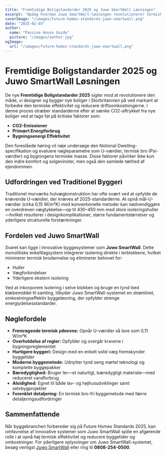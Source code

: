```yaml
---
title: "Fremtidige Boligstandarder 2025 og Juwo SmartWall Løsningen"
excerpt: "Opdag hvordan Juwo SmartWall-løsningen revolutionerer termisk effektivitet og bygningsstandarder for fremtidige boliger."
coverImage: "/images/future-homes-standards-juwo-smartwall.png"
date: "2025-02-03"
author:
  name: "Passive House Guide"
  picture: "/images/author.jpg"
ogImage:
  url: "/images/future-homes-standards-juwo-smartwall.png"
---
```


# Fremtidige Boligstandarder 2025 og Juwo SmartWall Løsningen

De nye **Fremtidige Boligstandarder 2025** sigter mod at revolutionere den måde, vi designer og bygger nye boliger i Storbritannien på ved markant at forbedre den termiske effektivitet og reducere driftsomkostningerne. I denne proces stræber standarderne efter at sænke CO2-aftrykket fra nye boliger ved at tage fat på kritiske faktorer som:

- **CO2-Emissioner**
- **Primært Energiforbrug**
- **Bygningsenergi Effektivitet**

Den foreslåede høring vil nøje undersøge den Notional Dwelling-specifikation og evaluere nøgleparametre som U-værdier, termisk bro (Psi-værdier) og bygningens termiske masse. Disse faktorer påvirker ikke kun den indre komfort og solgevinster, men også den samlede tæthed af ejendommen.

## Udfordringen ved Traditionel Byggeri

Traditionel murværks hulvægkonstruktion har ofte svært ved at opfylde de krævende U-værdier, der kræves af 2025-standarderne. At opnå mål-U-værdier (cirka 0,15 W/m²K) med konventionelle metoder kan nødvendiggøre en overdreven vægtykkelse—op til 430–450 mm med store isoleringshuller—hvilket resulterer i designkomplikationer, større fundamentstørrelser og yderligere strukturelle forstærkninger.

## Fordelen ved Juwo SmartWall

Svaret kan ligge i innovative byggesystemer som **Juwo SmartWall**. Dette monolitiske enkeltlagsystem integrerer isolering direkte i lerblokkene, hvilket minimerer termisk brodannelse og eliminerer behovet for:

- Huller
- Vægforbindelser
- Yderligere ekstern isolering

Ved at inkorporere isolering i selve blokken og bruge en tynd-bed klæbemiddel til samling, tilbyder Juwo SmartWall-systemet en strømlinet, omkostningseffektiv byggeløsning, der opfylder strenge energiydelsesstandarder.

## Nøglefordele

- **Fremragende termisk ydeevne:** Opnår U-værdier så lave som 0,11 W/m²K
- **Overholdelse af regler:** Opfylder og overgår kravene i bygningsreglementet
- **Hurtigere byggeri:** Design med en enkelt solid væg fremskynder byggetider
- **Moderne byggemetode:** Udnytter tynd seng mørtel teknologi og komplette byggepakker
- **Bæredygtighed:** Bruger ler—et naturligt, bæredygtigt materiale—med reduceret vandforbrug
- **Alsidighed:** Egnet til både lav- og højhusudviklinger samt selvbygprojekter
- **Forenklet detaljering:** En termisk bro-fri byggemetode med færre detaljeringsudfordringer

## Sammenfattende

Når byggebranchen forbereder sig på Future Homes Standards 2025, kan omfavnelse af innovative systemer som Juwo SmartWall spille en afgørende rolle i at opnå høj termisk effektivitet og reducere byggetider og omkostninger. For yderligere oplysninger om Juwo SmartWall-systemet, besøg venligst [Juwo SmartWall](http://www.Juwo-SmartWall.co.uk) eller ring til **0808-254-0500**.